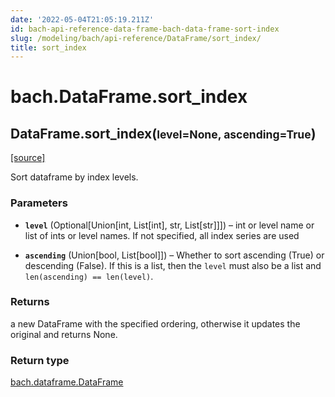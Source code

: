 ```yaml
---
date: '2022-05-04T21:05:19.211Z'
id: bach-api-reference-data-frame-bach-data-frame-sort-index
slug: /modeling/bach/api-reference/DataFrame/sort_index/
title: sort_index
---
```


# bach.DataFrame.sort_index

<div className="method">

<h2 className="signature-method"><span className="additional-name">DataFrame.</span><span className="name">sort_index(</span><small className="parameter-list"><span className="parameter" id="level">level=None</span>, <span className="parameter" id="ascending">ascending=True</span></small>)</h2>


&#8203;<span className="view-source">[[source]](https://github.com/objectiv/objectiv-analytics/blob/main/bach/bach/dataframe.py)</span>

<div className="content">

Sort dataframe by index levels.


### Parameters

* **`level`** (Optional[Union[int, List[int], str, List[str]]]) – int or level name or list of ints or level names.
If not specified, all index series are used


* **`ascending`** (Union[bool, List[bool]]) – Whether to sort ascending (True) or descending (False). If this is a list, then the
`level` must also be a list and `len(ascending) == len(level)`.





### Returns

a new DataFrame with the specified ordering,
otherwise it updates the original and returns None.



### Return type

[bach.dataframe.DataFrame](/modeling/bach/api-reference/DataFrame/index.mdx)



</div>


</div>
